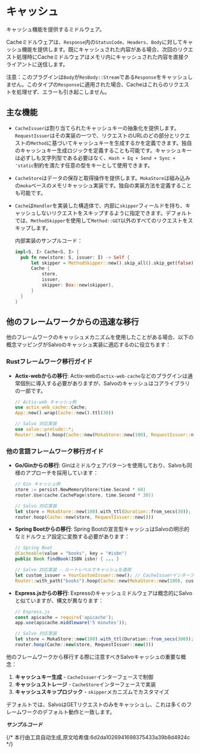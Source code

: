 # キャッシュ

キャッシュ機能を提供するミドルウェア。

Cacheミドルウェアは、`Response`内の`StatusCode`、`Headers`、`Body`に対してキャッシュ機能を提供します。既にキャッシュされた内容がある場合、次回のリクエスト処理時にCacheミドルウェアはメモリ内にキャッシュされた内容を直接クライアントに送信します。

注意：このプラグインは`Body`が`ResBody::Stream`である`Response`をキャッシュしません。このタイプの`Response`に適用された場合、Cacheはこれらのリクエストを処理せず、エラーも引き起こしません。

## 主な機能

- `CacheIssuer`は割り当てられたキャッシュキーの抽象化を提供します。`RequestIssuer`はその実装の一つで、リクエストのURLのどの部分とリクエストの`Method`に基づいてキャッシュキーを生成するかを定義できます。独自のキャッシュキー生成ロジックを定義することも可能です。キャッシュキーは必ずしも文字列型である必要はなく、`Hash + Eq + Send + Sync + 'static`制約を満たす任意の型をキーとして使用できます。

- `CacheStore`はデータの保存と取得操作を提供します。`MokaStore`は組み込みの`moka`ベースのメモリキャッシュ実装です。独自の実装方法を定義することも可能です。

- `Cache`は`Handler`を実装した構造体で、内部に`skipper`フィールドを持ち、キャッシュしないリクエストをスキップするように指定できます。デフォルトでは、`MethodSkipper`を使用して`Method::GET`以外のすべてのリクエストをスキップします。

  内部実装のサンプルコード：

  ```rust
  impl<S, I> Cache<S, I> {
    pub fn new(store: S, issuer: I) -> Self {
        let skipper = MethodSkipper::new().skip_all().skip_get(false);
        Cache {
            store,
            issuer,
            skipper: Box::new(skipper),
        }
    }
  }
  ```

## 他のフレームワークからの迅速な移行

他のフレームワークのキャッシュメカニズムを使用したことがある場合、以下の概念マッピングがSalvoのキャッシュ実装に適応するのに役立ちます：

### Rustフレームワーク移行ガイド

- **Actix-webからの移行**: Actix-webの`actix-web-cache`などのプラグインは通常個別に導入する必要がありますが、Salvoのキャッシュはコアライブラリの一部です。

  ```rust
  // Actix-web キャッシュ例
  use actix_web_cache::Cache;
  App::new().wrap(Cache::new().ttl(30))

  // Salvo 対応実装
  use salvo::prelude::*;
  Router::new().hoop(Cache::new(MokaStore::new(100), RequestIssuer::new()))
  ```

### 他の言語フレームワーク移行ガイド

- **Go/Ginからの移行**: Ginはミドルウェアパターンを使用しており、Salvoも同様のアプローチを採用しています：

  ```go
  // Gin キャッシュ例
  store := persist.NewMemoryStore(time.Second * 60)
  router.Use(cache.CachePage(store, time.Second * 30))
  ```

  ```rust
  // Salvo 対応実装
  let store = MokaStore::new(100).with_ttl(Duration::from_secs(30));
  router.hoop(Cache::new(store, RequestIssuer::new()))
  ```

- **Spring Bootからの移行**: Spring Bootの宣言型キャッシュはSalvoの明示的なミドルウェア設定に変換する必要があります：

  ```java
  // Spring Boot
  @Cacheable(value = "books", key = "#isbn")
  public Book findBook(ISBN isbn) { ... }
  ```
  ```rust
  // Salvo 対応実装 - ルートレベルでキャッシュを適用
  let custom_issuer = YourCustomIssuer::new(); // CacheIssuerインターフェースを実装
  Router::with_path("books").hoop(Cache::new(MokaStore::new(100), custom_issuer))
  ```

- **Express.jsからの移行**: Expressのキャッシュミドルウェアは概念的にSalvoと似ていますが、構文が異なります：

  ```javascript
  // Express.js
  const apicache = require('apicache');
  app.use(apicache.middleware('5 minutes'));

  // Salvo 対応実装
  let store = MokaStore::new(100).with_ttl(Duration::from_secs(300));
  router.hoop(Cache::new(store, RequestIssuer::new()))
  ```

他のフレームワークから移行する際に注意すべきSalvoキャッシュの重要な概念：

1. **キャッシュキー生成** - `CacheIssuer`インターフェースで制御
2. **キャッシュストレージ** - `CacheStore`インターフェースで実装
3. **キャッシュスキップロジック** - `skipper`メカニズムでカスタマイズ

デフォルトでは、SalvoはGETリクエストのみをキャッシュし、これは多くのフレームワークのデフォルト動作と一致します。

_**サンプルコード**_


<Tabs>
  <Tab label="main.rs">
    <CacheSimpleCode />
  </Tab>
  <Tab label="Cargo.toml">
    <CacheSimpleCargoCode />
  </Tab>
</Tabs>
{/* 本行由工具自动生成,原文哈希值:6d2da1026941698375433a39b8d4924c */}